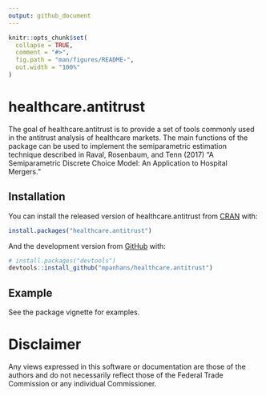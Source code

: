 ```yaml
---
output: github_document
---
```


<!-- README.md is generated from README.Rmd. Please edit that file -->

```r
knitr::opts_chunk$set(
  collapse = TRUE,
  comment = "#>",
  fig.path = "man/figures/README-",
  out.width = "100%"
)
```

# healthcare.antitrust

<!-- badges: start -->
<!-- badges: end -->

The goal of healthcare.antitrust is to provide a set of tools commonly used in the antitrust analysis of healthcare markets. The main functions of the package can be used to implement the semiparametric estimation technique described in Raval, Rosenbaum, and Tenn (2017) "A Semiparametric Discrete Choice Model: An Application to Hospital Mergers."

## Installation

You can install the released version of healthcare.antitrust from [CRAN](https://CRAN.R-project.org) with:

``` r
install.packages("healthcare.antitrust")
```

And the development version from [GitHub](https://github.com/) with:

``` r
# install.packages("devtools")
devtools::install_github("mpanhans/healthcare.antitrust")
```
## Example

See the package vignette for examples.


# Disclaimer

<!-- This software contains materials that originally came from the U.S. Federal Trade Commission (FTC) and is in the public domain. -->

<!-- No warranty, expressed or implied, is made by the authors or the FTC as to the the accuracy and functioning of the program and related program material nor shall the fact of distribution constitute any such warranty, and no responsibility is assumed by the authors or the FTC in connection therewith. -->

Any views expressed in this software or documentation are those of the authors and do not necessarily reflect those of the Federal Trade Commission or any individual Commissioner.

<!-- What is special about using `README.Rmd` instead of just `README.md`? You can include R chunks like so: -->

<!-- ```{r cars} -->
<!-- summary(cars) -->
<!-- ``` -->

<!-- You'll still need to render `README.Rmd` regularly, to keep `README.md` up-to-date. -->

<!-- You can also embed plots, for example: -->

<!-- ```{r pressure, echo = FALSE} -->
<!-- plot(pressure) -->
<!-- ``` -->

<!-- In that case, don't forget to commit and push the resulting figure files, so they display on GitHub! -->
